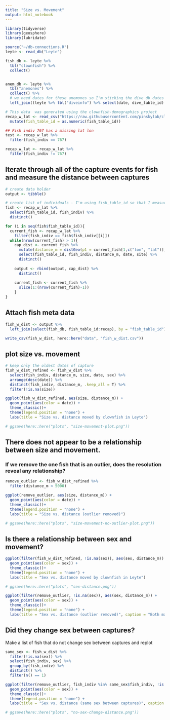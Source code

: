 ```yaml
---
title: "Size vs. Movement"
output: html_notebook
---
```

```r
library(tidyverse)
library(geosphere)
library(lubridate)

source("~/db-connections.R")
leyte <- read_db("Leyte")

fish_db <- leyte %>% 
  tbl("clownfish") %>% 
  collect()


anem_db <- leyte %>% 
  tbl("anemones") %>% 
  collect() %>% 
  # we need dates for these anemones so I'm sticking the dive_db dates on here too
  left_join((leyte %>% tbl("diveinfo") %>% select(date, dive_table_id) %>% collect()), by = "dive_table_id")

# This data  was generated using the clownfish-demographics project
recap_w_lat <- read_csv("https://raw.githubusercontent.com/pinskylab/clownfish-demographics/master/data/recap_w_lat.csv?token=AG664YPECMP5WN5RW6EODDK5O67Y6", col_types = cols(.default = col_character())) %>% 
  mutate(fish_table_id = as.numeric(fish_table_id))

## Fish indiv 767 has a missing lat lon 
test <- recap_w_lat %>% 
  filter(fish_indiv == 767)

recap_w_lat <- recap_w_lat %>% 
  filter(fish_indiv != 767)
```

## Iterate through all of the capture events for fish and measure the distance between captures
```r
# create data holder
output <- tibble()

# create list of individuals - I'm using fish_table_id so that I measure each capture event against the others instead of just measuring the first against the others
fish <- recap_w_lat %>% 
  select(fish_table_id, fish_indiv) %>% 
  distinct()

for (i in seq(fish$fish_table_id)){
  current_fish <- recap_w_lat %>% 
    filter(fish_indiv == fish$fish_indiv[[i]])
  while(nrow(current_fish) > 1){
    cap_dist <- current_fish %>% 
      mutate(distance_m = distGeo(p1 = current_fish[1,c("lon", "lat")], p2 = current_fish[nrow(current_fish),c("lon", "lat")])) %>% 
      select(fish_table_id, fish_indiv, distance_m, date, site) %>% 
      distinct() 
    
    output <- rbind(output, cap_dist) %>% 
      distinct()
    
    current_fish <- current_fish %>% 
      slice(1:(nrow(current_fish)-1))
    }
}

```

## Attach fish meta data 
```r
fish_w_dist <- output %>% 
  left_join(select(fish_db, fish_table_id:recap), by = "fish_table_id")

write_csv(fish_w_dist, here::here("data", "fish_w_dist.csv"))
```


## plot size vs. movement
```r
# keep only the oldest dates of capture
fish_w_dist_refined <- fish_w_dist %>% 
  select(fish_indiv, distance_m, size, date, sex) %>% 
  arrange(desc(date)) %>% 
  distinct(fish_indiv, distance_m, .keep_all = T) %>% 
  filter(!is.na(size))

ggplot(fish_w_dist_refined, aes(size, distance_m)) + 
  geom_point(aes(color = date)) +
  theme_classic()+
  theme(legend.position = "none") +
  labs(title = "Size vs. distance moved by clownfish in Leyte")

# ggsave(here::here("plots", "size-movement-plot.png"))
```
## There does not appear to be a relationship between size and movement.

### If we remove the one fish that is an outlier, does the resolution reveal any relationship?
```r
remove_outlier <- fish_w_dist_refined %>% 
  filter(distance_m < 5000)

ggplot(remove_outlier, aes(size, distance_m)) + 
  geom_point(aes(color = date)) +
  theme_classic()+
  theme(legend.position = "none") +
  labs(title = "Size vs. distance (outlier removed)")

# ggsave(here::here("plots", "size-movement-no-outlier-plot.png"))
```
## Is there a relationship between sex and movement?
```r
ggplot(filter(fish_w_dist_refined, !is.na(sex)), aes(sex, distance_m)) + 
  geom_point(aes(color = sex)) +
  theme_classic()+
  theme(legend.position = "none") +
  labs(title = "Sex vs. distance moved by clownfish in Leyte")

# ggsave(here::here("plots", "sex-distance.png"))
```
```r
ggplot(filter(remove_outlier, !is.na(sex)), aes(sex, distance_m)) + 
  geom_point(aes(color = sex)) +
  theme_classic()+
  theme(legend.position = "none") +
  labs(title = "Sex vs. distance (outlier removed)", caption = "Both males and females move, but where they females in their prior capture?")
```

## Did they change sex between captures?
Make a list of fish that do not change sex between captures and replot
```r
same_sex <- fish_w_dist %>% 
  filter(!is.na(sex)) %>% 
  select(fish_indiv, sex) %>% 
  group_by(fish_indiv) %>% 
  distinct() %>% 
  filter(n() == 1)

ggplot(filter(remove_outlier, fish_indiv %in% same_sex$fish_indiv, !is.na(sex)), aes(sex, distance_m)) + 
  geom_point(aes(color = sex)) +
  theme_classic()+
  theme(legend.position = "none") +
  labs(title = "Sex vs. distance (same sex between captures)", caption = "Both males and females move")

# ggsave(here::here("plots", "no-sex-change-distance.png"))
```
